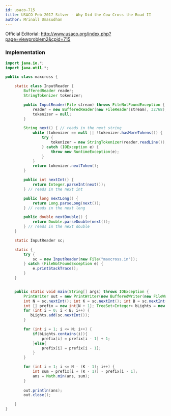 ```yaml
---
id: usaco-715
title: USACO Feb 2017 Silver - Why Did the Cow Cross the Road II
author: Mrinall Umasudhan
---
```


Official Editorial: http://www.usaco.org/index.php?page=viewproblem2&cpid=715

### Implementation

<LanguageSection>
<JavaSection>

```java
import java.io.*;
import java.util.*;

public class maxcross {

    static class InputReader {
        BufferedReader reader;
        StringTokenizer tokenizer;

        public InputReader(File stream) throws FileNotFoundException {
            reader = new BufferedReader(new FileReader(stream), 32768);
            tokenizer = null;
        }

        String next() { // reads in the next string
            while (tokenizer == null || !tokenizer.hasMoreTokens()) {
                try {
                    tokenizer = new StringTokenizer(reader.readLine());
                } catch (IOException e) {
                    throw new RuntimeException(e);
                }
            }
            return tokenizer.nextToken();
        }

        public int nextInt() {
            return Integer.parseInt(next());
        } // reads in the next int

        public long nextLong() {
            return Long.parseLong(next());
        } // reads in the next long

        public double nextDouble() {
            return Double.parseDouble(next());
        } // reads in the next double
    }

    static InputReader sc;

    static {
        try {
            sc = new InputReader(new File("maxcross.in"));
        } catch (FileNotFoundException e) {
            e.printStackTrace();
        }
    }


    public static void main(String[] args) throws IOException {
        PrintWriter out = new PrintWriter(new BufferedWriter(new FileWriter("maxcross.out")));
        int N = sc.nextInt(); int K = sc.nextInt(); int B = sc.nextInt(); int ans = 1000000000;
        int [] prefix = new int[N + 1]; TreeSet<Integer> bLights = new TreeSet<>();
        for (int i = 0; i < B; i++) {
           bLights.add(sc.nextInt());
        }

        for (int i = 1; i <= N; i++) {
            if(bLights.contains(i)){
                prefix[i] = prefix[i - 1] + 1;
            }else{
                prefix[i] = prefix[i - 1];
            }
        }

        for (int i = 1; i <= N - (K - 1); i++) {
            int sum = prefix[i + (K - 1)] - prefix[i - 1];
            ans = Math.min(ans, sum);
        }
        
        out.println(ans);
        out.close();

    }
}
```

</JavaSection>
</LanguageSection>


